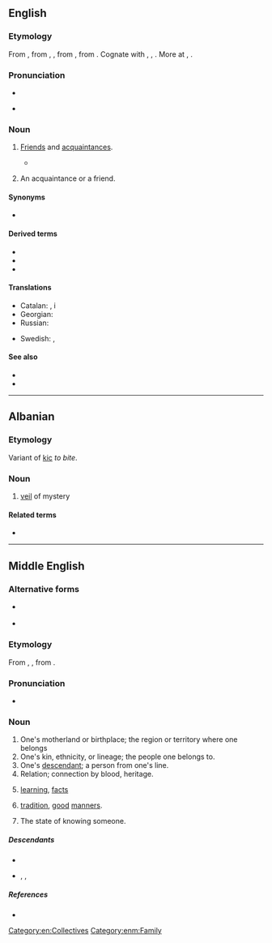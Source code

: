 {{also|kiþ|kið}}
==English==

===Etymology===
From {{inh|en|enm|kith||kinsmen, relations}}, from {{inh|en|ang|cȳþþ}}, {{m|ang|cȳþþu||kinship, kinsfolk, relations}}, from {{inh|en|gem-pro|*kunþiþō||knowledge, acquaintance}}, from {{der|en|ine-pro|*ǵneh₃-||to know}}. Cognate with {{cog|goh|kundida||kith}}, {{m|goh|kundī||knowledge}}, {{cog|got|𐌺𐌿𐌽𐌸𐌹||knowledge}}. More at {{l|en|couth}}, {{l|en|-th}}.

===Pronunciation===
* {{IPA|/kɪθ/|lang=en}}
* {{audio|LL-Q1860 (eng)-I learned some phrases-kith.wav|Audio (UK)|lang=en}}
*: {{rhymes|ɪθ|lang=en}}

===Noun===
{{en-noun|-|s}}

# {{lb|en|archaic|or|obsolete|uncountable}} [[friend|Friends]] and [[acquaintance]]s.
#* {{quote-web
|lang=en
|date=2000-08-03
|year=
|first=
|last=
|author=Michael Kelly
|authorlink=
|title=New Hope For Nice Guys
|site=Orlando Sentinel
|url=http://articles.orlandosentinel.com/2000-08-03/news/0008030095_1_gore-democratic-party-clinton
|archiveorg=
|accessdate=2013-04-06
|passage=The demography-crossing thing that undergirds this election year, I think, is a strong, broad desire to punish Clinton and his '''kith''' with a denial of further power.
}}
# {{lb|en|Northern England|Scotland|rural|countable}} An acquaintance or a friend.

====Synonyms====
* {{seeSynonyms|friend|acquaintance}}

====Derived terms====
* {{l|en|kith and kin}}
* {{l|en|kithfolk}}
* {{l|en|kithless}}

====Translations====
{{trans-top|friends and acquaintances}}
* Catalan: {{t+|ca|conegut|alt=coneguts|m-p}}, {{t+|ca|amistat|alt=amistats|f-p}} i {{t|ca|parentela|f}}
* Georgian: {{t|ka|ნაცნობები და ნათესავები}}
* Russian: {{t|ru|[[друг|друзья́]] и [[знакомый|знако́мые]]|p}}
{{trans-mid}}
* Swedish: {{t+|sv|vänner|c-p}}, {{t+|sv|bekanta|c-p}}
{{trans-bottom}}

====See also====
* {{l|en|kin}}
* {{l|en|kinfolk}}

[[Category:en:Collectives]]

----

==Albanian==

===Etymology===
Variant of [[kic]] ''to bite''.

===Noun===
{{sq-noun|m}}

# [[veil]] of mystery

====Related terms====
* {{l|sq|kic}}

----

==Middle English==

===Alternative forms===
* {{q|Early ME}} {{alter|enm|cyððe|cuððe|cuþþe|kuþþe}}
* {{alter|enm|kyth|kiþ|kiþþe|kythe|kuythe|kiththe|kyþe}}

===Etymology===
From {{inh|enm|ang|cȳþþ}}, {{m|ang|cȳþþu}}, from {{inh|enm|gem-pro|*kunþiþō}}.

===Pronunciation===
* {{IPA|lang=enm|/kiθ/|/ˈkið(ə)/|/kuθ/|/ˈkuð(ə)/}}

===Noun===
{{enm-noun|kithes}}

# One's motherland or birthplace; the region or territory where one belongs
# One's kin, ethnicity, or lineage; the people one belongs to.
# One's [[descendant]]; a person from one's line.
# Relation; connection by blood, heritage.
# {{lb|enm|rare}} [[learning]], [[facts]]
# {{lb|enm|rare}} [[tradition]], [[good]] [[manners]].
# {{lb|enm|rare}} The state of knowing someone.

=====Descendants=====
* {{desc|en|kith}}
* {{desc|sco|kith}}, {{l|sco|kyth}}, {{l|sco|kythe}}

=====References=====
* {{R:MED Online|entry=kitthe (n.)  |id=MED24371 |accessdate=2018-05-22}}

[[Category:enm:Family]]